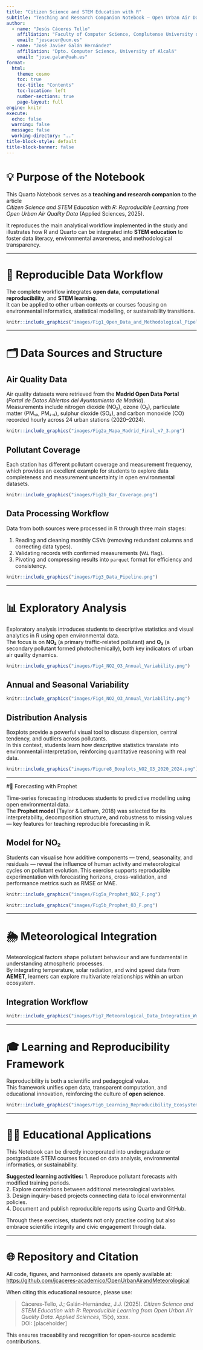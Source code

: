 ```yaml
---
title: "Citizen Science and STEM Education with R"
subtitle: "Teaching and Research Companion Notebook — Open Urban Air Data from Madrid (2020–2024)"
author:
  - name: "Jesús Cáceres Tello"
    affiliation: "Faculty of Computer Science, Complutense University of Madrid"
    email: "jescacer@ucm.es"
  - name: "José Javier Galán Hernández"
    affiliation: "Dpto. Computer Science, University of Alcalá"
    email: "jose.galan@uah.es"
format:
  html:
    theme: cosmo
    toc: true
    toc-title: "Contents"
    toc-location: left
    number-sections: true
    page-layout: full
engine: knitr
execute:
  echo: false
  warning: false
  message: false
  working-directory: ".."
title-block-style: default
title-block-banner: false
---
```


# 💡 Purpose of the Notebook

This Quarto Notebook serves as a **teaching and research companion** to the article\
*Citizen Science and STEM Education with R: Reproducible Learning from Open Urban Air Quality Data* (Applied Sciences, 2025).

It reproduces the main analytical workflow implemented in the study and illustrates how R and Quarto can be integrated into **STEM education** to foster data literacy, environmental awareness, and methodological transparency.

------------------------------------------------------------------------

# 🔁 Reproducible Data Workflow

The complete workflow integrates **open data**, **computational reproducibility**, and **STEM learning**.\
It can be applied to other urban contexts or courses focusing on environmental informatics, statistical modelling, or sustainability transitions.

```r
knitr::include_graphics("images/Fig1_Open_Data_and_Methodological_Pipeline.png")

```

------------------------------------------------------------------------

# 🗂️️ Data Sources and Structure

## Air Quality Data

Air quality datasets were retrieved from the **Madrid Open Data Portal** (*Portal de Datos Abiertos del Ayuntamiento de Madrid*).\
Measurements include nitrogen dioxide (NO₂), ozone (O₃), particulate matter (PM₁₀, PM₂.₅), sulphur dioxide (SO₂), and carbon monoxide (CO) recorded hourly across 24 urban stations (2020–2024).

```r
knitr::include_graphics("images/Fig2a_Mapa_Madrid_Final_v7_3.png")

```

## Pollutant Coverage

Each station has different pollutant coverage and measurement frequency, which provides an excellent example for students to explore data completeness and measurement uncertainty in open environmental datasets.

```r
knitr::include_graphics("images/Fig2b_Bar_Coverage.png")
```

## Data Processing Workflow

Data from both sources were processed in R through three main stages:  

1. Reading and cleaning monthly CSVs (removing redundant columns and correcting data types).  
2. Validating records with confirmed measurements (`VAL` flag).  
3. Pivoting and compressing results into `parquet` format for efficiency and consistency.

```r
knitr::include_graphics("images/Fig3_Data_Pipeline.png")
```

---

# 📊 Exploratory Analysis


Exploratory analysis introduces students to descriptive statistics and visual analytics in R using open environmental data.  
The focus is on **NO₂** (a primary traffic-related pollutant) and **O₃** (a secondary pollutant formed photochemically), both key indicators of urban air quality dynamics.

```r
knitr::include_graphics("images/Fig4_NO2_O3_Annual_Variability.png")
```

## Annual and Seasonal Variability

```r
knitr::include_graphics("images/Fig4_NO2_O3_Annual_Variability.png")
```

## Distribution Analysis
Boxplots provide a powerful visual tool to discuss dispersion, central tendency, and outliers across pollutants.  
In this context, students learn how descriptive statistics translate into environmental interpretation, reinforcing quantitative reasoning with real data.

```r
knitr::include_graphics("images/Figure8_Boxplots_NO2_O3_2020_2024.png")
```


---

#🔮 Forecasting with Prophet

Time-series forecasting introduces students to predictive modelling using open environmental data.  
The **Prophet model** (Taylor & Letham, 2018) was selected for its interpretability, decomposition structure, and robustness to missing values — key features for teaching reproducible forecasting in R.

## Model for NO₂

Students can visualise how additive components — trend, seasonality, and residuals — reveal the influence of human activity and meteorological cycles on pollutant evolution.
This exercise supports reproducible experimentation with forecasting horizons, cross-validation, and performance metrics such as RMSE or MAE.

```r
knitr::include_graphics("images/Fig5a_Prophet_NO2_F.png")
```

```r
knitr::include_graphics("images/Fig5b_Prophet_O3_F.png")
```


---

# 🌦 Meteorological Integration

Meteorological factors shape pollutant behaviour and are fundamental in understanding atmospheric processes.  
By integrating temperature, solar radiation, and wind speed data from **AEMET**, learners can explore multivariate relationships within an urban ecosystem.

## Integration Workflow

```r
knitr::include_graphics("images/Fig7_Meteorological_Data_Integration_Workflow_2020_2024.png")
```


---

# 🎓 Learning and Reproducibility Framework

Reproducibility is both a scientific and pedagogical value.  
This framework unifies open data, transparent computation, and educational innovation, reinforcing the culture of **open science**.

```r
knitr::include_graphics("images/Fig6_Learning_Reproducibility_Ecosystem.png")
```


---

# 🧑‍🏫  Educational Applications


This Notebook can be directly incorporated into undergraduate or postgraduate STEM courses focused on data analysis, environmental informatics, or sustainability.

**Suggested learning activities:**
1. Reproduce pollutant forecasts with modified training periods.  
2. Explore correlations between additional meteorological variables.  
3. Design inquiry-based projects connecting data to local environmental policies.  
4. Document and publish reproducible reports using Quarto and GitHub.

Through these exercises, students not only practise coding but also embrace scientific integrity and civic engagement through data.

---

# 🌐 Repository and Citation

All code, figures, and harmonised datasets are openly available at:  
[https://github.com/jcaceres-academico/OpenUrbanAirandMeteorological](https://github.com/jcaceres-academico/OpenUrbanAirandMeteorological)

When citing this educational resource, please use:

> Cáceres-Tello, J.; Galán-Hernández, J.J. (2025). *Citizen Science and STEM Education with R: Reproducible Learning from Open Urban Air Quality Data.* *Applied Sciences*, 15(x), xxxx.  
> DOI: [placeholder]

This ensures traceability and recognition for open-source academic contributions.

